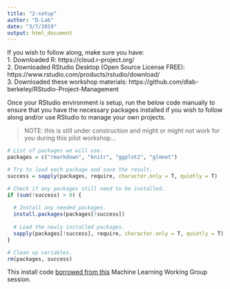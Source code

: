 ```yaml
---
title: "2-setup"
author: "D-Lab"
date: "3/7/2019"
output: html_document
---
```


If you wish to follow along, make sure you have:  
1. Downloaded R: https://cloud.r-project.org/  
2. Downloaded RStudio Desktop (Open Source License FREE): https://www.rstudio.com/products/rstudio/download/  
3. Downloaded these workshop materials: https://github.com/dlab-berkeley/RStudio-Project-Management  

Once your RStudio environment is setup, run the below code manually to ensure that you have the necessary packages installed if you wish to follow along and/or use RStudio to manage your own projects. 

> NOTE: this is still under construction and might or might not work for you during this pilot workshop...

```r
# List of packages we will use. 
packages = c("rmarkdown", "knitr", "ggplot2", "glmnet")

# Try to load each package and save the result.
success = sapply(packages, require, character.only = T, quietly = T)

# Check if any packages still need to be installed.
if (sum(!success) > 0) {
  
  # Install any needed packages.
  install.packages(packages[!success])
  
  # Load the newly installed packages.
  sapply(packages[!success], require, character.only = T, quietly = T)
}

# Clean up variables.
rm(packages, success)
```

This install code [borrowed from this](https://github.com/dlab-berkeley/MachineLearningWG/blob/master/Spring2017/Apr14-svm/r-svm.Rmd) Machine Learning Working Group session. 